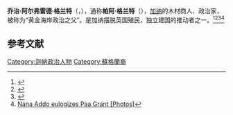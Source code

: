 '''乔治·阿尔弗雷德·格兰特'''（{{lang-en|'''George Alfred Grant'''}}，{{bd|1878年|8月15日|1956年|10月30日|catIdx=G}}），通称'''帕阿·格兰特'''（{{lang-en|'''Paa Grant'''}}），[[加纳|加纳]]的木材商人、政治家，被称为“黄金海岸政治之父”。是加纳摆脱英国殖民，独立建国的推动者之一。<ref>{{Cite web |url=https://peoplepill.com/people/paa-grant/ |title=About Paa Grant: Ghanian politician (1878 - 1956) |access-date=2020-10-07 |archive-date=2021-12-09 |archive-url=https://web.archive.org/web/20211209234400/https://peoplepill.com/people/paa-grant }}</ref><ref>{{Cite web |url=https://face2faceafrica.com/article/paa-grant-the-forgotten-father-of-ghanas-independence-whose-tomb-was-turned-into-a-drinking-spot |title=Paa Grant, the forgotten father of Ghana’s independence whose tomb was turned into a drinking spot |access-date=2020-10-07 |archive-date=2020-08-10 |archive-url=https://web.archive.org/web/20200810190541/https://face2faceafrica.com/article/paa-grant-the-forgotten-father-of-ghanas-independence-whose-tomb-was-turned-into-a-drinking-spot }}</ref><ref>{{Cite web |url=https://kuulpeeps.com/2017/06/22/paa-grant-the-political-hero-with-an-unkempt-graveside/news |title=This Picture of Paa Grant’s Graveside Reflects Everything That Is Wrong With Our Country |access-date=2020-10-07 |archive-date=2020-10-09 |archive-url=https://web.archive.org/web/20201009195210/https://kuulpeeps.com/2017/06/22/paa-grant-the-political-hero-with-an-unkempt-graveside/news }}</ref><ref>[http://citifmonline.com/2017/08/nana-addo-eulogizes-paa-grant-photos/ Nana Addo eulogizes Paa Grant [Photos]]</ref>

== 参考文献 ==
{{Reflist}}

[[Category:迦納政治人物|Category:迦納政治人物]]
[[Category:蘇格蘭裔|Category:蘇格蘭裔]]